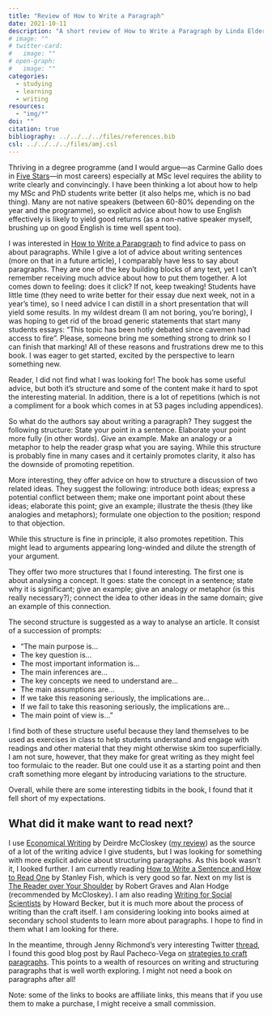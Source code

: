 ```yaml
---
title: "Review of How to Write a Paragraph"
date: 2021-10-11
description: "A short review of How to Write a Paragraph by Linda Elder and Richard Paul."
# image: ""
# twitter-card:
#   image: ""
# open-graph:
#   image: ""
categories:
  - studying
  - learning
  - writing
resources:
  - "img/*"
doi: ""
citation: true
bibliography: ../../../../files/references.bib
csl: ../../../../files/amj.csl
---
```


Thriving in a degree programme (and I would argue—as Carmine Gallo does in [Five Stars](https://uk.bookshop.org/a/7155/9781509896783)—in most careers) especially at MSc level requires the ability to write clearly and convincingly. I have been thinking a lot about how to help my MSc and PhD students write better (it also helps me, which is no bad thing). Many are not native speakers (between 60-80% depending on the year and the programme), so explicit advice about how to use English effectively is likely to yield good returns (as a non-native speaker myself, brushing up on good English is time well spent too).

I was interested in [How to Write a Parapgraph](https://uk.bookshop.org/a/7155/9780944583227) to find advice to pass on about paragraphs. While I give a lot of advice about writing sentences (more on that in a future article), I comparably have less to say about paragraphs. They are one of the key building blocks of any text, yet I can't remember receiving much advice about how to put them together. A lot comes down to feeling: does it click? If not, keep tweaking! Students have little time (they need to write better for their essay due next week, not in a year's time), so I need advice I can distill in a short presentation that will yield some results. In my wildest dream (I am not boring, you're boring), I was hoping to get rid of the broad generic statements that start many students essays: "This topic has been hotly debated since cavemen had access to fire". Please, someone bring me something strong to drink so I can finish that marking! All of these reasons and frustrations drew me to this book. I was eager to get started, excited by the perspective to learn something new.

Reader, I did not find what I was looking for! The book has some useful advice, but both it's structure and some of the content make it hard to spot the interesting material. In addition, there is a lot of repetitions (which is not a compliment for a book which comes in at 53 pages including appendices).

So what do the authors say about writing a paragraph? They suggest the following structure: State your point in a sentence. Elaborate your point more fully (in other words). Give an example. Make an analogy or a metaphor to help the reader grasp what you are saying. While this structure is probably fine in many cases and it certainly promotes clarity, it also has the downside of promoting repetition. 

More interesting, they offer advice on how to structure a discussion of two related ideas. They suggest the following: introduce both ideas; express a potential conflict between them; make one important point about these ideas; elaborate this point; give an example; illustrate the thesis (they like analogies and metaphors); formulate one objection to the position; respond to that objection.

While this structure is fine in principle, it also promotes repetition. This might lead to arguments appearing long-winded and dilute the strength of your argument.

They offer two more structures that I found interesting. The first one is about analysing a concept. It goes: state the concept in a sentence; state why it is significant; give an example; give an analogy or metaphor (is this really necessary?); connect the idea to other ideas in the same domain;  give an example of this connection.

The second structure is suggested as a way to analyse an article. It consist of a succession of prompts:

- "The main purpose is...
- The key question is...
- The most important information is...
- The main inferences are...
- The key concepts we need to understand are...
- The main assumptions are...
- If we take this reasoning seriously, the implications are...
- If we fail to take this reasoning seriously, the implications are...
- The main point of view is..."

I find both of these structure useful because they land themselves to be used as exercises in class to help students understand and engage with readings and other material that they might otherwise skim too superficially. I am not sure, however, that they make for great writing as they might feel too formulaic to the reader. But one could use it as a starting point and then craft something more elegant by introducing variations to the structure.

Overall, while there are some interesting tidbits in the book, I found that it fell short of my expectations.

## What did it make want to read next?

I use [Economical Writing](https://uk.bookshop.org/a/7155/9780226448077) by Deirdre McCloskey ([my review](https://antoinevernet.medium.com/review-of-economical-writing-67c33bb7adc3)) as the source of a lot of the writing advice I give students, but I was looking for something with more explicit advice about structuring paragraphs. As this book wasn't it, I looked further. I am currently reading [How to Write a Sentence and How to Read One](https://uk.bookshop.org/a/7155/9780061840531) by Stanley Fish, which is very good so far. Next on my list is [The Reader over Your Shoulder](https://uk.bookshop.org/a/7155/9781609807337)  by Robert Graves and Alan Hodge (recommended by McCloskey). I am also reading [Writing for Social Scientists](https://uk.bookshop.org/a/7155/9780226643939) by Howard Becker, but it is much more about the process of writing than the craft itself. I am considering looking into books aimed at secondary school students to learn more about paragraphs. I hope to find in them what I am looking for there.

In the meantime, through Jenny Richmond's very interesting Twitter [thread](https://twitter.com/JenRichmondPhD/status/1444155651093975043?s=09), I found this good blog post by Raul Pacheco-Vega on [strategies to craft paragraphs](http://www.raulpacheco.org/2020/08/a-few-structured-strategies-that-we-can-use-to-craft-paragraphs/). This points to a wealth of resources on writing and structuring paragraphs that is well worth exploring. I might not need a book on paragraphs after all! 



Note: some of the links to books are affiliate links, this means that if you use them to make a purchase, I might receive a small commission.